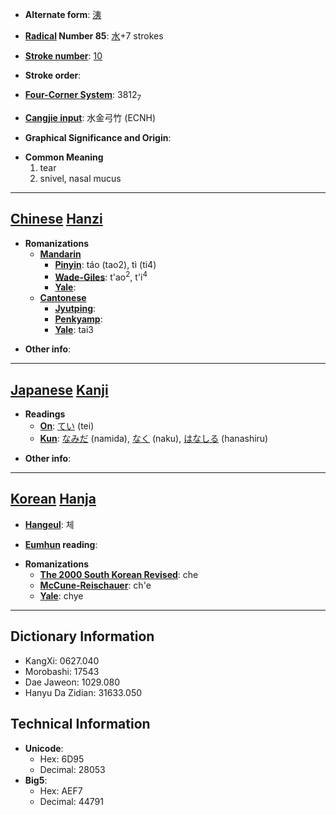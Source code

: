* '''Alternate form''': [[洟]]

* '''[[Wiktionary:Chinese radical index| Radical]] Number 85''': [[Wiktionary:Chinese radical index 水|水]]+7 strokes

* '''[[Wiktionary:Chinese total strokes index|Stroke number]]''': [[Wiktionary:Chinese total strokes index 10|10]]

* '''Stroke order''': 

* '''[[Wiktionary:Chinese four corner index|Four-Corner System]]''': 3812<sub>7</sub>

* '''[[Wiktionary:Chinese Cangjie index|Cangjie input]]''': 水金弓竹 (ECNH)

* '''Graphical Significance and Origin''': 

* '''Common Meaning'''
*#tear
*# snivel, nasal mucus


----

== [[Chinese]] [[Hanzi]] ==

* '''Romanizations'''
** '''[[Mandarin]]'''
*** '''[[Pinyin]]''': táo (tao2), tì (ti4)
*** '''[[Wade-Giles]]''': t'ao<sup>2</sup>, t'i<sup>4</sup>
*** '''[[Yale]]''': 
** '''[[Cantonese]]'''
*** '''[[Jyutping]]''':
*** '''[[Penkyamp]]''': 
*** '''[[Yale]]''': tai3

* '''Other info''': 

----

== [[Japanese]] [[Kanji]] ==

* '''Readings'''
** '''[[On]]''': [[てい]] (tei)
** '''[[Kun]]''': [[なみだ]] (namida), [[なく]] (naku), [[はなしる]] (hanashiru)

* '''Other info''':  

----

== [[Korean]] [[Hanja]] ==

* '''[[Hangeul]]''': 체

* '''[[Eumhun]] reading''': 

* '''Romanizations'''
** '''[[The 2000 South Korean Revised Romanization|The 2000 South Korean Revised]]''': che
** '''[[McCune-Reischauer]]''': ch'e
** '''[[Yale]]''': chye

----

== Dictionary Information ==

* KangXi: 0627.040
* Morobashi: 17543
* Dae Jaweon: 1029.080
* Hanyu Da Zidian: 31633.050

== Technical Information ==

* '''Unicode''':
** Hex: 6D95
** Decimal: 28053
* '''Big5''':
** Hex: AEF7
** Decimal: 44791
